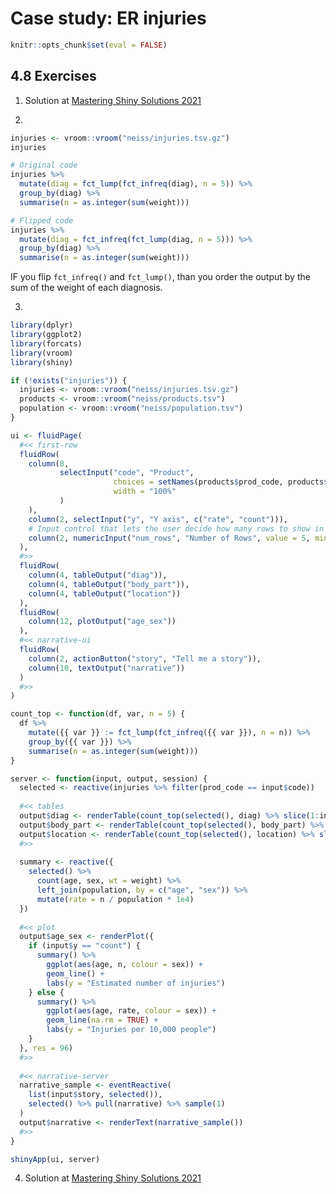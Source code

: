 # Case study: ER injuries

```r
knitr::opts_chunk$set(eval = FALSE)
```

## 4.8 Exercises {-}

1. Solution at [Mastering Shiny Solutions 2021](https://mastering-shiny-solutions.org/case-study-er-injuries.html#exercise-5.8.1) 

2. 
```r
injuries <- vroom::vroom("neiss/injuries.tsv.gz")
injuries

# Original code
injuries %>%
  mutate(diag = fct_lump(fct_infreq(diag), n = 5)) %>%
  group_by(diag) %>%
  summarise(n = as.integer(sum(weight)))

# Flipped code
injuries %>%
  mutate(diag = fct_infreq(fct_lump(diag, n = 5))) %>%
  group_by(diag) %>%
  summarise(n = as.integer(sum(weight)))
```

IF you flip `fct_infreq()` and `fct_lump()`, than you order the output by the sum of the weight of each diagnosis.


3.
```r
library(dplyr)
library(ggplot2)
library(forcats)
library(vroom)
library(shiny)

if (!exists("injuries")) {
  injuries <- vroom::vroom("neiss/injuries.tsv.gz")
  products <- vroom::vroom("neiss/products.tsv")
  population <- vroom::vroom("neiss/population.tsv")
}

ui <- fluidPage(
  #<< first-row
  fluidRow(
    column(8,
           selectInput("code", "Product",
                       choices = setNames(products$prod_code, products$title),
                       width = "100%"
           )
    ),
    column(2, selectInput("y", "Y axis", c("rate", "count"))),
    # Input control that lets the user decide how many rows to show in the summary tables
    column(2, numericInput("num_rows", "Number of Rows", value = 5, min = 0, max = 6))
  ),
  #>>
  fluidRow(
    column(4, tableOutput("diag")),
    column(4, tableOutput("body_part")),
    column(4, tableOutput("location"))
  ),
  fluidRow(
    column(12, plotOutput("age_sex"))
  ),
  #<< narrative-ui
  fluidRow(
    column(2, actionButton("story", "Tell me a story")),
    column(10, textOutput("narrative"))
  )
  #>>
)

count_top <- function(df, var, n = 5) {
  df %>%
    mutate({{ var }} := fct_lump(fct_infreq({{ var }}), n = n)) %>%
    group_by({{ var }}) %>%
    summarise(n = as.integer(sum(weight)))
}

server <- function(input, output, session) {
  selected <- reactive(injuries %>% filter(prod_code == input$code))
  
  #<< tables
  output$diag <- renderTable(count_top(selected(), diag) %>% slice(1:input$num_rows), width = "100%")
  output$body_part <- renderTable(count_top(selected(), body_part) %>% slice(1:input$num_rows), width = "100%")
  output$location <- renderTable(count_top(selected(), location) %>% slice(1:input$num_rows), width = "100%")
  #>>
  
  summary <- reactive({
    selected() %>%
      count(age, sex, wt = weight) %>%
      left_join(population, by = c("age", "sex")) %>%
      mutate(rate = n / population * 1e4)
  })
  
  #<< plot
  output$age_sex <- renderPlot({
    if (input$y == "count") {
      summary() %>%
        ggplot(aes(age, n, colour = sex)) +
        geom_line() +
        labs(y = "Estimated number of injuries")
    } else {
      summary() %>%
        ggplot(aes(age, rate, colour = sex)) +
        geom_line(na.rm = TRUE) +
        labs(y = "Injuries per 10,000 people")
    }
  }, res = 96)
  #>>
  
  #<< narrative-server
  narrative_sample <- eventReactive(
    list(input$story, selected()),
    selected() %>% pull(narrative) %>% sample(1)
  )
  output$narrative <- renderText(narrative_sample())
  #>>
}

shinyApp(ui, server)
```


4. Solution at [Mastering Shiny Solutions 2021](https://mastering-shiny-solutions.org/case-study-er-injuries.html#exercise-5.8.4)